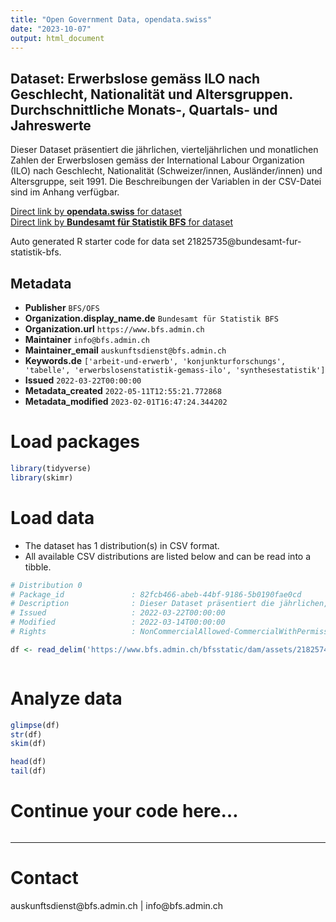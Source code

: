 ```yaml
---
title: "Open Government Data, opendata.swiss"
date: "2023-10-07"
output: html_document
---
```


## Dataset: Erwerbslose gemäss ILO nach Geschlecht, Nationalität und Altersgruppen. Durchschnittliche Monats-, Quartals- und Jahreswerte

Dieser Dataset präsentiert die jährlichen, vierteljährlichen und monatlichen Zahlen der Erwerbslosen gemäss der International Labour Organization (ILO) nach Geschlecht, Nationalität (Schweizer/innen, Ausländer/innen) und Altersgruppe, seit 1991. Die Beschreibungen der Variablen in der CSV-Datei sind im Anhang verfügbar.

[Direct link by **opendata.swiss** for dataset](https://opendata.swiss/de/dataset/erwerbslose-gemass-ilo-nach-geschlecht-nationalitat-und-altersgruppen-durchschnittliche-monats-)<br>
[Direct link by **Bundesamt für Statistik BFS** for dataset](https://www.bfs.admin.ch/asset/de/ts-x-03.03.01.01)

Auto generated R starter code for data set 21825735@bundesamt-fur-statistik-bfs.

## Metadata

- **Publisher** `BFS/OFS`
- **Organization.display_name.de** `Bundesamt für Statistik BFS`
- **Organization.url** `https://www.bfs.admin.ch`
- **Maintainer** `info@bfs.admin.ch`
- **Maintainer_email** `auskunftsdienst@bfs.admin.ch`
- **Keywords.de** `['arbeit-und-erwerb', 'konjunkturforschungs', 'tabelle', 'erwerbslosenstatistik-gemass-ilo', 'synthesestatistik']`
- **Issued** `2022-03-22T00:00:00`
- **Metadata_created** `2022-05-11T12:55:21.772868`
- **Metadata_modified** `2023-02-01T16:47:24.344202`


# Load packages

```r

library(tidyverse)
library(skimr)

```

# Load data

-   The dataset has 1 distribution(s) in CSV format.
-   All available CSV distributions are listed below and can be read into a tibble.

```r

# Distribution 0
# Package_id               : 82fcb466-abeb-44bf-9186-5b0190fae0cd
# Description              : Dieser Dataset präsentiert die jährlichen, vierteljährlichen und monatlichen Zahlen der Erwerbslosen gemäss der International Labour Organization (ILO) nach Geschlecht, Nationalität (Schweizer/innen, Ausländer/innen) und Altersgruppe, seit 1991. Die Beschreibungen der Variablen in der CSV-Datei sind im Anhang verfügbar.
# Issued                   : 2022-03-22T00:00:00
# Modified                 : 2022-03-14T00:00:00
# Rights                   : NonCommercialAllowed-CommercialWithPermission-ReferenceRequired

df <- read_delim('https://www.bfs.admin.ch/bfsstatic/dam/assets/21825746/master')



```

# Analyze data

```r

glimpse(df)
str(df)
skim(df)

head(df)
tail(df)

```

# Continue your code here...

```r

```

------------------------------------------------------------------------

# Contact

auskunftsdienst@bfs.admin.ch | info@bfs.admin.ch
